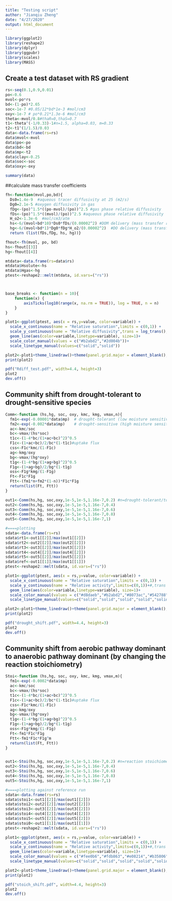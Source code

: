 ```yaml
---
title: "Testing script"
author: "Jianqiu Zheng"
date: "4/27/2020"
output: html_document
---
```


```r
library(ggplot2)
library(reshape2)
library(dplyr)
library(ggpubr)
library(scales)
library(MASS)

```
## Create a test dataset with RS gradient
```r
rs<-seq(0.1,0.9,0.01)
po<-0.6
mvol<-po*rs
bd<-(1-po)*2.65
soc<-1e-7 #0.05/12*bd*1e-3 #mol/cm3
oxy<-1e-7 # po*0.21*1.3e-6 #mol/cm3
theta<-mvol/0.8#thaR=0,thaS=0.7
t1<-theta^(-1/0.33)-1#n=1.5, alpha=0.03, m=0.33
t2<-t1^(1/1.5)/0.03
data<-data.frame(rs=rs)
data$mvol<-mvol
data$po<-po
data$bd<-bd
data$mp<-t2
data$clay<-0.25
data$soc<-soc
data$oxy<-oxy

summary(data)
```
##calculate mass transfer coefficients
```r
fh<-function(mvol,po,bd){
  Ds0=1.4e-9  #aqueous tracer diffusivity at 25 (m2/s)
  Dg0=2.1e-5 #oxygen diffusivity in gas
  fDg<-(po)^1.5*((po-mvol)/(po))^2.5 #gas phase relative diffusivity
  fDs<-(po)^1.5*((mvol)/(po))^2.5 #aqueous phase relative diffusivity
  H_o2<-1.3e-6  #mol/cm3/atm
  hs<-6/(mvol+bd*10)*Ds0*fDs/(0.00002^2) #DOM delivery (mass transfer rate in d-1)
  hg<-6/(mvol+bd*1)*Dg0*fDg*H_o2/(0.00002^2)  #DO delivery (mass transfer rate)
  return (list(fDs,fDg, hs, hg))}

fhout<-fh(mvol, po, bd)
hs<-fhout[[3]]
hg<-fhout[[4]]

mtdata<-data.frame(rs=data$rs)
mtdata$Hsolute<-hs
mtdata$Hgas<-hg
ptest<-reshape2::melt(mtdata, id.vars=("rs"))



base_breaks <- function(n = 10){
    function(x) {
        axisTicks(log10(range(x, na.rm = TRUE)), log = TRUE, n = n)
    }
}

plot1<-ggplot(ptest, aes(x = rs,y=value, color=variable)) + 
  scale_x_continuous(name = "Relative saturation",limits = c(0,1)) +
  scale_y_continuous(name = "Relative diffusivity",trans = log_trans(), breaks = base_breaks(),limits = c(1e-5,1))+
  geom_line(aes(color=variable,linetype=variable), size=1)+
  scale_color_manual(values = c("#b2abd2","#2d004b"))+
  scale_linetype_manual(values=c("solid","solid"))

plot2<-plot1+theme_linedraw()+theme(panel.grid.major = element_blank(), panel.grid.minor = element_blank())+theme(text = element_text(size=16))
print(plot2)

pdf("Rdiff_test.pdf", width=4.4, height=3)
plot2
dev.off()


```
## Community shift from drought-tolerant to drought-sensitive species

```r
Comm<-function (hs,hg, soc, oxy, kmc, kmg, vmax,n){
  fm1<-exp(-0.00001*data$mp)  # droupht-tolerant (low moisture sensitivty)
  fm2<-exp(-0.002*data$mp)    # droupht-sensitive (high moisture sensitivty)
  ac<-kmc/soc
  bc<-vmax/(hs*soc)
  t1c<-(1-4*bc/(1+ac+bc)^2)^0.5
  F1c<-(1+ac+bc)/2/bc*(1-t1c)#uptake flux
  css<-F1c*kmc/(1-F1c)
  ag<-kmg/oxy
  bg<-vmax/(hg*oxy)
  t1g<-(1-4*bg/(1+ag+bg)^2)^0.5
  F1g<-(1+ag+bg)/2/bg*(1-t1g)
  oss<-F1g*kmg/(1-F1g)
  Ft<-F1c*F1g
  Ftt<-(fm1*n+fm2*(1-n))*F1c*F1g
  return(list(Ft, Ftt))
}

out1<-Comm(hs,hg, soc,oxy,1e-5,1e-5,1.16e-7,0.2) #n=drought-tolerant/total
out2<-Comm(hs,hg, soc,oxy,1e-5,1e-5,1.16e-7,0.4)
out3<-Comm(hs,hg, soc,oxy,1e-5,1e-5,1.16e-7,0.6)
out4<-Comm(hs,hg, soc,oxy,1e-5,1e-5,1.16e-7,0.8)
out5<-Comm(hs,hg, soc,oxy,1e-5,1e-5,1.16e-7,1)

#====plotting
sdata<-data.frame(rs=rs)
sdata$rt1<-out1[[2]]/max(out1[[2]])
sdata$rt2<-out2[[2]]/max(out2[[2]])
sdata$rt3<-out3[[2]]/max(out3[[2]])
sdata$rt4<-out4[[2]]/max(out4[[2]])
sdata$rt5<-out5[[2]]/max(out5[[2]])
sdata$ref<-out1[[1]]/max(out1[[1]])
ptest<-reshape2::melt(sdata, id.vars=("rs"))

plot1<-ggplot(ptest, aes(x = rs,y=value, color=variable)) + 
  scale_x_continuous(name = "Relative saturation",limits = c(0,1)) +
  scale_y_continuous(name = "Relative activity",limits=c(0,1))+#,trans = log_trans(), breaks = base_breaks())+
  geom_line(aes(color=variable,linetype=variable), size=1)+
  scale_color_manual(values = c("#d8daeb","#b2abd2","#8073ac","#542788","#2d004b","#e08214"))+
  scale_linetype_manual(values=c("solid","solid","solid","solid","solid","dashed"))

plot2<-plot1+theme_linedraw()+theme(panel.grid.major = element_blank(), panel.grid.minor = element_blank())+theme(text = element_text(size=16))
print(plot2)

pdf("drought_shift.pdf", width=4.4, height=3)
plot2
dev.off()
```

## Community shift from aerobic pathway dominant to anaerobic pathway dominant (by changing the reaction stoichiometry)

```r
Stoi<-function (hs,hg, soc, oxy, kmc, kmg, vmax,m){
  fm1<-exp(-0.0002*data$mp)
  ac<-kmc/soc
  bc<-vmax/(hs*soc)
  t1c<-(1-4*bc/(1+ac+bc)^2)^0.5
  F1c<-(1+ac+bc)/2/bc*(1-t1c)#uptake flux
  css<-F1c*kmc/(1-F1c)
  ag<-kmg/oxy
  bg<-vmax/(hg*oxy)
  t1g<-(1-4*bg/(1+ag+bg)^2)^0.5
  F1g<-(1+ag+bg)/2/bg*(1-t1g)
  oss<-F1g*kmg/(1-F1g)
  Ft<-fm1*F1c*F1g
  Ftt<-fm1*F1c*F1g^m
  return(list(Ft, Ftt))
}


out1<-Stoi(hs,hg, soc,oxy,1e-5,1e-5,1.16e-7,0.2) #n=reaction stoichiometric ratio between Oxygen and organic carbon
out2<-Stoi(hs,hg, soc,oxy,1e-5,1e-5,1.16e-7,0.4)
out3<-Stoi(hs,hg, soc,oxy,1e-5,1e-5,1.16e-7,0.6)
out4<-Stoi(hs,hg, soc,oxy,1e-5,1e-5,1.16e-7,0.8)
out5<-Stoi(hs,hg, soc,oxy,1e-5,1e-5,1.16e-7,1)

#====plotting against reference run
sdata<-data.frame(rs=rs)
sdata$stoi1<-out1[[2]]/max(out1[[2]])
sdata$stoi2<-out2[[2]]/max(out2[[2]])
sdata$stoi3<-out3[[2]]/max(out3[[2]])
sdata$stoi4<-out4[[2]]/max(out4[[2]])
sdata$stoi5<-out5[[2]]/max(out5[[2]])
sdata$stoi0<-out1[[1]]/max(out1[[1]])
ptest<-reshape2::melt(sdata, id.vars=("rs"))

plot1<-ggplot(ptest, aes(x = rs,y=value, color=variable)) + 
  scale_x_continuous(name = "Relative saturation",limits = c(0,1)) +
  scale_y_continuous(name = "Relative activity",limits=c(0,1))+#,trans = log_trans(), breaks = base_breaks())+
  geom_line(aes(color=variable,linetype=variable), size=1)+
  scale_color_manual(values = c("#fee0b6","#fdb863","#e08214","#b35806","#7f3b08","#542788"))+
  scale_linetype_manual(values=c("solid","solid","solid","solid","solid","dashed"))

plot2<-plot1+theme_linedraw()+theme(panel.grid.major = element_blank(), panel.grid.minor = element_blank())+theme(text = element_text(size=16))
print(plot2)

pdf("stoich_shift.pdf", width=4.4, height=3)
plot2
dev.off()
```